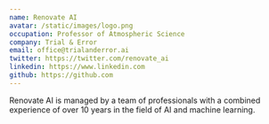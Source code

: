 ```yaml
---
name: Renovate AI
avatar: /static/images/logo.png
occupation: Professor of Atmospheric Science
company: Trial & Error
email: office@trialanderror.ai
twitter: https://twitter.com/renovate_ai
linkedin: https://www.linkedin.com
github: https://github.com
---
```


Renovate AI is managed by a team of professionals with a combined experience of over 10 years in the field of AI and machine learning.
